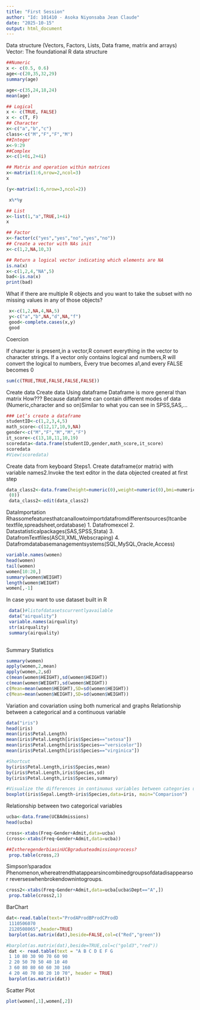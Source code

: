 ```yaml
---
title: "First Session"
author: "Id: 101410 - Asoka Niyonsaba Jean Claude"
date: "2025-10-15"
output: html_document
---
```


Data structure (Vectors, Factors, Lists, Data frame, matrix and arrays)
Vector: The foundational R data structure
```r
##Numeric
x <- c(0.5, 0.6)
age<-c(20,35,32,29)
summary(age)
```
```r
age<-c(35,24,18,24)
mean(age)
```
```r
## Logical
x <- c(TRUE, FALSE)
x <- c(T, F)
## Character
x<-c("a","b","c")
class<-c("M","F","F","M")
##Integer
x<-9:29
##Complex
x<-c(1+0i,2+4i)
```
```r
## Matrix and operation within matrices
x<-matrix(1:6,nrow=2,ncol=3)
x
```
```r
(y<-matrix(1:6,nrow=3,ncol=2))
```
```r
 x%*%y
```
```r
## List
x<-list(1,"a",TRUE,1+4i)
x
```
```r
## Factor
x<-factor(c("yes","yes","no","yes","no"))
## Create a vector with NAs init
x<-c(1,2,NA,10,3)

```
```r
## Return a logical vector indicating which elements are NA
is.na(x)
x<-c(1,2,4,"NA",5)
bad<-is.na(x)
print(bad)
```
What if there are multiple R objects and you want to take the subset with no missing values in any of those objects?
```r
 x<-c(1,2,NA,4,NA,5)
 y<-c("a","b",NA,"d",NA,"f")
 good<-complete.cases(x,y)
 good
```
Coercion

If character is present,in a vector,R convert everything in the vector to character strings.
If a vector only contains logical and numbers,R will convert the logical to numbers,
Every true becomes a1,and every FALSE becomes 0

```r
sum(c(TRUE,TRUE,FALSE,FALSE,FALSE))
```
Create data
Create data Using dataframe Dataframe is more general than matrix How???
Because dataframe can contain different modes of data (Numeric,character and so on)Similar  to what you can see in SPSS,SAS,…
 
```r
### Let’s create a dataframe
studentID<-c(1,2,3,4,5)
math_score<-c(12,17,10,9,NA)
gender<-c("M","F","M","M","F")
it_score<-c(13,18,11,10,19)
scoredata<-data.frame(studentID,gender,math_score,it_score)
scoredata
#View(scoredata)
```
Create data from keyboard
Steps1. Create dataframe(or matrix) with variable names2.Invoke the text editor
in the data objected created at first step
```r
data_class2<-data.frame(height=numeric(0),weight=numeric(0),bmi=numeric
 (0))
 data_class2<-edit(data_class2)
```
DataImportation
Rhassomefeaturesthatcanallowtoimportdatafromdifferentsources(Itcanbe
textfile,spreadsheet,ordatabase)
 1. Datafromexcel
 2. Datastatisticalpackages(SAS,SPSS,Stata)
 3. DatafromTextfiles(ASCII,XML,Webscraping)
 4. Datafromdatabasemanagementsystems(SQL,MySQL,Oracle,Access)
```r
variable.names(women)
head(women)
tail(women)
women[10:20,]
summary(women$WEIGHT)
length(women$WEIGHT)
women[,-1]
```
In case you want to use dataset built in R
```r
 data()#listofdatasetscurrentlyavailable
 data("airquality")
 variable.names(airquality)
 str(airquality)
 summary(airquality)
 
```
Summary Statistics
```r
summary(women)
apply(women,2,mean)
apply(women,2,sd)
c(mean(women$HEIGHT),sd(women$HEIGHT))
c(mean(women$WEIGHT),sd(women$WEIGHT))
c(Mean=mean(women$HEIGHT),SD=sd(women$HEIGHT))
c(Mean=mean(women$WEIGHT),SD=sd(women$WEIGHT))
```
Variation and covariation using both numerical and graphs
Relationship between a categorical and a continuous variable
```r
data("iris")
head(iris)
mean(iris$Petal.Length)
mean(iris$Petal.Length[iris$Species=="setosa"])
mean(iris$Petal.Length[iris$Species=="versicolor"])
mean(iris$Petal.Length[iris$Species=="virginica"])

#Shortcut
by(iris$Petal.Length,iris$Species,mean)
by(iris$Petal.Length,iris$Species,sd)
by(iris$Petal.Length,iris$Species,summary)

#Visualize the differences in continuous variables between categories using Box-and whisker plot
boxplot(iris$Sepal.Length~iris$Species,data=iris, main="Comparison")

```
Relationship between two categorical variables
```r
ucba<-data.frame(UCBAdmissions)
head(ucba)
```
```r
cross<-xtabs(Freq~Gender+Admit,data=ucba)
(cross<-xtabs(Freq~Gender+Admit,data=ucba))
```
```r
##IstheregenderbiasinUCBgraduateadmissionprocess?
 prop.table(cross,2)
```
Simpson’sparadox
Phenomenon,whereatrendthatappearsincombinedgroupsofdatadisappearsor reverseswhenbrokendownintogroups.
```r
cross2<-xtabs(Freq~Gender+Admit,data=ucba[ucba$Dept=="A",])
 prop.table(cross2,1)
```
BarChart
```r
dat<-read.table(text="ProdAProdBProdCProdD
 1110506070
 2120508065",header=TRUE)
 barplot(as.matrix(dat),beside=FALSE,col=c("Red","green"))
```
```r
#barplot(as.matrix(dat),beside=TRUE,col=c("gold3","red"))
 dat <- read.table(text = "A B C D E F G
 1 10 80 30 90 70 60 90
 2 20 50 70 50 40 10 40
 3 60 80 80 60 60 30 160
 4 20 40 70 80 20 10 70", header = TRUE)
 barplot(as.matrix(dat))

```
Scatter Plot
```r
plot(women[,1],women[,2])
```

